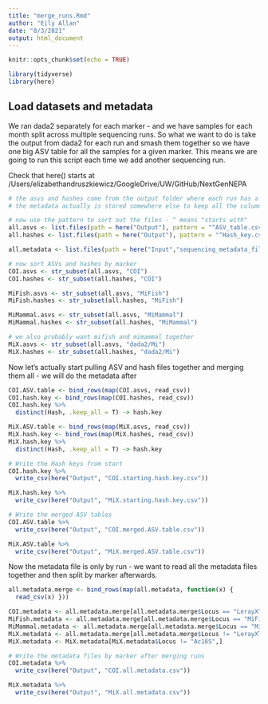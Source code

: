 ```yaml
---
title: "merge_runs.Rmd"
author: "Eily Allan"
date: "8/3/2021"
output: html_document
---
```


```r
knitr::opts_chunk$set(echo = TRUE)

library(tidyverse)
library(here)
```

## Load datasets and metadata

We ran dada2 separately for each marker - and we have samples for each month split across multiple sequencing runs. So what we want to do is take the output from dada2 for each run and smash them together so we have one big ASV table for all the samples for a given marker. This means we are going to run this script each time we add another sequencing run. 

Check that here() starts at /Users/elizabethandruszkiewicz/GoogleDrive/UW/GitHub/NextGenNEPA

```r
# the asvs and hashes come from the output folder where each run has a subfolder for dada2 and then subfolders for each marker... 
# the metadata actually is stored somewhere else to keep all the columns that we want (not use dada2 generated metadata file) 

# now use the pattern to sort out the files - ^ means "starts with" 
all.asvs <- list.files(path = here("Output"), pattern = "^ASV_table.csv", recursive = T, full.names = T)
all.hashes <- list.files(path = here("Output"), pattern = "^Hash_key.csv", recursive = T, full.names = T,ignore.case = T)

all.metadata <- list.files(path = here("Input","sequencing_metadata_files"), pattern = "^Run", recursive = T, full.names = T)

# now sort ASVs and hashes by marker
COI.asvs <- str_subset(all.asvs, "COI")
COI.hashes <- str_subset(all.hashes, "COI")

MiFish.asvs <- str_subset(all.asvs, "MiFish")
MiFish.hashes <- str_subset(all.hashes, "MiFish")

MiMammal.asvs <- str_subset(all.asvs, "MiMammal")
MiMammal.hashes <- str_subset(all.hashes, "MiMammal")

# we also probably want mifish and mimammal together 
MiX.asvs <- str_subset(all.asvs, "dada2/Mi")
MiX.hashes <- str_subset(all.hashes, "dada2/Mi")

```

Now let's actually start pulling ASV and hash files together and merging them all - we will do the metadata after

```r

COI.ASV.table <- bind_rows(map(COI.asvs, read_csv))
COI.hash.key <- bind_rows(map(COI.hashes, read_csv))
COI.hash.key %>% 
  distinct(Hash, .keep_all = T) -> hash.key

MiX.ASV.table <- bind_rows(map(MiX.asvs, read_csv))
MiX.hash.key <- bind_rows(map(MiX.hashes, read_csv))
MiX.hash.key %>% 
  distinct(Hash, .keep_all = T) -> hash.key

# Write the Hash keys from start
COI.hash.key %>% 
  write_csv(here("Output", "COI.starting.hash.key.csv"))

MiX.hash.key %>% 
  write_csv(here("Output", "MiX.starting.hash.key.csv"))

# Write the merged ASV tables
COI.ASV.table %>% 
  write_csv(here("Output", "COI.merged.ASV.table.csv"))

MiX.ASV.table %>% 
  write_csv(here("Output", "MiX.merged.ASV.table.csv"))


```

Now the metadata file is only by run - we want to read all the metadata files together and then split by marker afterwards. 

```r

all.metadata.merge <- bind_rows(map(all.metadata, function(x) {
  read_csv(x) }))

COI.metadata <- all.metadata.merge[all.metadata.merge$Locus == "LerayXT",]
MiFish.metadata <- all.metadata.merge[all.metadata.merge$Locus == "MiFish",]
MiMammal.metadata <- all.metadata.merge[all.metadata.merge$Locus == "MiMammal",]
MiX.metadata <- all.metadata.merge[all.metadata.merge$Locus != "LerayXT",]
MiX.metadata <- MiX.metadata[MiX.metadata$Locus != "Ac16S",]

# Write the metadata files by marker after merging runs
COI.metadata %>% 
  write_csv(here("Output", "COI.all.metadata.csv"))

MiX.metadata %>% 
  write_csv(here("Output", "MiX.all.metadata.csv"))

```
